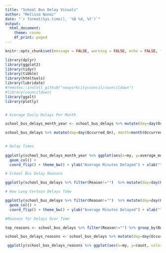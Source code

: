 ```yaml
---
title: "School Bus Delay Visuals"
author: "Melissa Nunez"
date: "`r format(Sys.time(), '%B %d, %Y')`"
output:
  html_document:
    theme: cosmo
    df_print: paged
---
```


```r
knitr::opts_chunk$set(message = FALSE, warning = FALSE, echo = FALSE, fig.align="left")
```




```r
library(dplyr)
library(ggplot2)
library(tidyr)
library(tibble)
library(htmltools)
library(lubridate)
#remotes::install_github("newyorkcitycouncil/councildown")
#library(councildown)
library(ggalt)
library(plotly)


# Average Daily Delays Per Month

school_bus_delays_month_year <- school_bus_delays %>% mutate(day=day(Occurred_On), month=month(Occurred_On), year=year(Occurred_On)) %>% group_by(year, month) %>% summarize(count=n(), average_month=mean(delay_time)) %>% mutate(month_char=month.abb[month], my=factor(paste(month_char,year, sep=" "), levels=paste(month.abb, rep(2017:2022, each=12))))

school_bus_delays %>% mutate(day=day(Occurred_On), month=month(Occurred_On), year=year(Occurred_On)) %>% group_by(day, year, month) %>% summarize(count=n()) %>% ungroup() %>% group_by(year, month) %>% summarize(average_daily_delays=mean(count))
                                                                                                       ggplotly(school_bus_delays_month_year %>% ggplot(aes(x=my, y=count, text = paste("Month-Year:", my, "<br>Count:", count))) + geom_point() + geom_smooth(span=0.1, aes(group=1)) + theme_bw() + xlab("") + ylab("Number of Delays"), tooltip="text")

# Delay Times  
                                                                                                       
ggplotly(school_bus_delays_month_year %>% ggplot(aes(x=my, y=average_month, text = paste("Month-Year:", my, "<br>Average:", round(average_month,2))))  +
  geom_col() +
  coord_flip() + theme_bw() + ylab("Average Minutes Delayed") + xlab(""), tooltip="text")

# School Bus Delay Reasons

ggplotly(school_bus_delays %>% filter(Reason!="")  %>% mutate(day=day(Occurred_On), month=month(Occurred_On), year=year(Occurred_On)) %>% filter(year>=2021) %>% group_by(Reason) %>% summarize(count=n()) %>% mutate(percent=round(count/sum(count)*100,2)) %>% ggplot(aes(x=reorder(Reason, -count), y=count, text=paste("Reason:", Reason, "<br>Count:", count, "<br>Percent:", paste(percent,"%", sep="")))) + geom_col() + theme_bw() + xlab("") + ylab("Number of Delays"), tooltip="text")

# How Long Certain Delays Take

ggplotly(school_bus_delays %>% filter(Reason!="")  %>% mutate(day=day(Occurred_On), month=month(Occurred_On), year=year(Occurred_On)) %>% filter(year>=2021) %>% group_by(Reason) %>% summarize(count=n(), average_time=mean(delay_time)) %>% ggplot(aes(x=reorder(Reason,average_time), y=average_time, text = paste("Reason:", Reason, "<br>Average:", round(average_time,2))))  +
  geom_col() +
  coord_flip() + theme_bw() + ylab("Average Minutes Delayed") + xlab(""), tooltip="text")

#Reasons for Delays Over Time

top_reasons <- school_bus_delays %>% filter(Reason!="") %>% group_by(Reason) %>% summarize(count=n()) %>% mutate(percent=round(count/sum(count)*100,3)) %>% arrange(desc(count)) %>% top_n(5) %>% select(Reason) %>% unlist()

school_bus_delays_reasons <- school_bus_delays %>% mutate(day=day(Occurred_On), month=month(Occurred_On), year=year(Occurred_On)) %>% filter(Reason %in% top_reasons) %>% group_by(year, month, Reason) %>% summarize(count=n(), average_month=mean(delay_time)) %>% mutate(month_char=month.abb[month], my=factor(paste(month_char,year, sep=" "), levels=paste(month.abb, rep(2017:2022, each=12))))

 ggplotly(school_bus_delays_reasons %>% ggplot(aes(x=my, y=count, color=Reason, text = paste("Month-Year:", my, "<br>Count:", count, "<br>Reason:", Reason))) + geom_point() + geom_smooth(span=0.1, aes(group=Reason)) + theme_bw() + xlab("") + ylab("Number of Delays"), tooltip="text")
```






